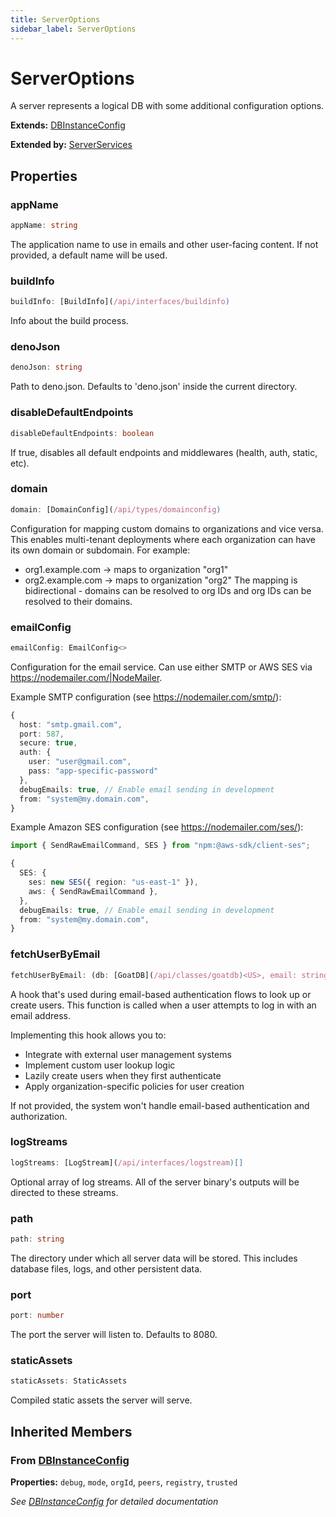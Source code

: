 ```yaml
---
title: ServerOptions
sidebar_label: ServerOptions
---
```


# ServerOptions

A server represents a logical DB with some additional configuration options.

**Extends:** [DBInstanceConfig](/api/interfaces/dbinstanceconfig)

**Extended by:** [ServerServices](/api/interfaces/serverservices)

## Properties

### appName

```typescript
appName: string
```

The application name to use in emails and other user-facing content.
If not provided, a default name will be used.

### buildInfo

```typescript
buildInfo: [BuildInfo](/api/interfaces/buildinfo)
```

Info about the build process.

### denoJson

```typescript
denoJson: string
```

Path to deno.json. Defaults to 'deno.json' inside the current directory.

### disableDefaultEndpoints

```typescript
disableDefaultEndpoints: boolean
```

If true, disables all default endpoints and middlewares (health, auth, static, etc).

### domain

```typescript
domain: [DomainConfig](/api/types/domainconfig)
```

Configuration for mapping custom domains to organizations and vice versa.
This enables multi-tenant deployments where each organization can have its
own domain or subdomain. For example:
- org1.example.com -&gt; maps to organization "org1"
- org2.example.com -&gt; maps to organization "org2"
The mapping is bidirectional - domains can be resolved to org IDs and
org IDs can be resolved to their domains.

### emailConfig

```typescript
emailConfig: EmailConfig<>
```

Configuration for the email service. Can use either SMTP or AWS SES via
https://nodemailer.com/|NodeMailer.

Example SMTP configuration (see https://nodemailer.com/smtp/):
```ts
{
  host: "smtp.gmail.com",
  port: 587,
  secure: true,
  auth: {
    user: "user@gmail.com",
    pass: "app-specific-password"
  },
  debugEmails: true, // Enable email sending in development
  from: "system@my.domain.com",
}
```

Example Amazon SES configuration (see https://nodemailer.com/ses/):
```ts
import { SendRawEmailCommand, SES } from "npm:@aws-sdk/client-ses";

{
  SES: {
    ses: new SES({ region: "us-east-1" }),
    aws: { SendRawEmailCommand },
  },
  debugEmails: true, // Enable email sending in development
  from: "system@my.domain.com",
}
```

### fetchUserByEmail

```typescript
fetchUserByEmail: (db: [GoatDB](/api/classes/goatdb)<US>, email: string) => [ManagedItem](/api/classes/manageditem)<US, [Schema](/api/types/schema)> | Promise<[ManagedItem](/api/classes/manageditem)<US, [Schema](/api/types/schema)>>
```

A hook that's used during email-based authentication flows to look up or create users.
This function is called when a user attempts to log in with an email address.

Implementing this hook allows you to:
- Integrate with external user management systems
- Implement custom user lookup logic
- Lazily create users when they first authenticate
- Apply organization-specific policies for user creation

If not provided, the system won't handle email-based authentication and authorization.

### logStreams

```typescript
logStreams: [LogStream](/api/interfaces/logstream)[]
```

Optional array of log streams. All of the server binary's outputs will be
directed to these streams.

### path

```typescript
path: string
```

The directory under which all server data will be stored.
This includes database files, logs, and other persistent data.

### port

```typescript
port: number
```

The port the server will listen to. Defaults to 8080.

### staticAssets

```typescript
staticAssets: StaticAssets
```

Compiled static assets the server will serve.

## Inherited Members

### From [DBInstanceConfig](/api/interfaces/dbinstanceconfig)

**Properties:** `debug`, `mode`, `orgId`, `peers`, `registry`, `trusted`

*See [DBInstanceConfig](/api/interfaces/dbinstanceconfig) for detailed documentation*

